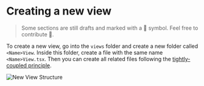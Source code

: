 # Creating a new view

> Some sections are still drafts and marked with a 📝 symbol. Feel free to contribute 🎉.

To create a new view, go into the `views` folder and create a new folder called `<Name>View`. Inside this folder, create a file with the same name `<Name>View.tsx`.
Then you can create all related files following the [tightly-coupled principle](http://localhost:3000/devguide/new-component#location).

![New View Structure](/images/new-view-structure.png)

